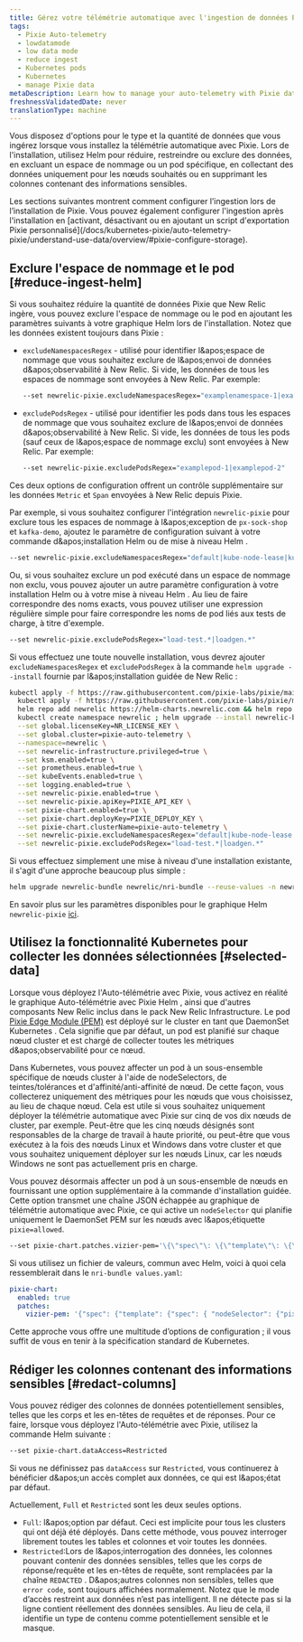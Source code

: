 ```yaml
---
title: Gérez votre télémétrie automatique avec l'ingestion de données Pixie
tags:
  - Pixie Auto-telemetry
  - lowdatamode
  - low data mode
  - reduce ingest
  - Kubernetes pods
  - Kubernetes
  - manage Pixie data
metaDescription: Learn how to manage your auto-telemetry with Pixie data ingest
freshnessValidatedDate: never
translationType: machine
---
```


Vous disposez d&apos;options pour le type et la quantité de données que vous ingérez lorsque vous installez la télémétrie automatique avec Pixie. Lors de l&apos;installation, utilisez Helm pour réduire, restreindre ou exclure des données, en excluant un espace de nommage ou un pod spécifique, en collectant des données uniquement pour les nœuds souhaités ou en supprimant les colonnes contenant des informations sensibles.

<Callout variant="important">
  Les sections suivantes montrent comment configurer l’ingestion lors de l’installation de Pixie. Vous pouvez également configurer l&apos;ingestion après l&apos;installation en [activant, désactivant ou en ajoutant un script d&apos;exportation Pixie personnalisé](/docs/kubernetes-pixie/auto-telemetry-pixie/understand-use-data/overview/#pixie-configure-storage).
</Callout>

## Exclure l&apos;espace de nommage et le pod [#reduce-ingest-helm]

Si vous souhaitez réduire la quantité de données Pixie que New Relic ingère, vous pouvez exclure l&apos;espace de nommage ou le pod en ajoutant les paramètres suivants à votre graphique Helm lors de l&apos;installation. Notez que les données existent toujours dans Pixie :

* `excludeNamespacesRegex` - utilisé pour identifier l&amp;apos;espace de nommage que vous souhaitez exclure de l&amp;apos;envoi de données d&amp;apos;observabilité à New Relic. Si vide, les données de tous les espaces de nommage sont envoyées à New Relic. Par exemple:

  ```sh
  --set newrelic-pixie.excludeNamespacesRegex="examplenamespace-1|examplenamespace-2"
  ```

* `excludePodsRegex` - utilisé pour identifier les pods dans tous les espaces de nommage que vous souhaitez exclure de l&amp;apos;envoi de données d&amp;apos;observabilité à New Relic. Si vide, les données de tous les pods (sauf ceux de l&amp;apos;espace de nommage exclu) sont envoyées à New Relic. Par exemple:

  ```sh
  --set newrelic-pixie.excludePodsRegex="examplepod-1|examplepod-2"
  ```

Ces deux options de configuration offrent un contrôle supplémentaire sur les données `Metric` et `Span` envoyées à New Relic depuis Pixie.

Par exemple, si vous souhaitez configurer l&apos;intégration `newrelic-pixie` pour exclure tous les espaces de nommage à l&amp;apos;exception de `px-sock-shop` et `kafka-demo`, ajoutez le paramètre de configuration suivant à votre commande d&amp;apos;installation Helm ou de mise à niveau Helm .

```sh
--set newrelic-pixie.excludeNamespacesRegex="default|kube-node-lease|kube-public|kube-system|newrelic|newrelic-custom-metrics|olm|px-operator"
```

Ou, si vous souhaitez exclure un pod exécuté dans un espace de nommage non exclu, vous pouvez ajouter un autre paramètre configuration à votre installation Helm ou à votre mise à niveau Helm . Au lieu de faire correspondre des noms exacts, vous pouvez utiliser une expression régulière simple pour faire correspondre les noms de pod liés aux tests de charge, à titre d&apos;exemple.

```sh
--set newrelic-pixie.excludePodsRegex="load-test.*|loadgen.*"
```

Si vous effectuez une toute nouvelle installation, vous devrez ajouter `excludeNamespacesRegex` et `excludePodsRegex` à la commande `helm upgrade --install` fournie par l&amp;apos;installation guidée de New Relic :

```sh
kubectl apply -f https://raw.githubusercontent.com/pixie-labs/pixie/main/k8s/operator/crd/base/px.dev_viziers.yaml && \
  kubectl apply -f https://raw.githubusercontent.com/pixie-labs/pixie/main/k8s/operator/helm/crds/olm_crd.yaml && \
  helm repo add newrelic https://helm-charts.newrelic.com && helm repo update && \
  kubectl create namespace newrelic ; helm upgrade --install newrelic-bundle newrelic/nri-bundle \
  --set global.licenseKey=NR_LICENSE_KEY \
  --set global.cluster=pixie-auto-telemetry \
  --namespace=newrelic \
  --set newrelic-infrastructure.privileged=true \
  --set ksm.enabled=true \
  --set prometheus.enabled=true \
  --set kubeEvents.enabled=true \
  --set logging.enabled=true \
  --set newrelic-pixie.enabled=true \
  --set newrelic-pixie.apiKey=PIXIE_API_KEY \
  --set pixie-chart.enabled=true \
  --set pixie-chart.deployKey=PIXIE_DEPLOY_KEY \
  --set pixie-chart.clusterName=pixie-auto-telemetry \
  --set newrelic-pixie.excludeNamespacesRegex="default|kube-node-lease|kube-public|kube-system|newrelic|newrelic-custom-metrics|olm|px-operator" \
  --set newrelic-pixie.excludePodsRegex="load-test.*|loadgen.*"
```

Si vous effectuez simplement une mise à niveau d&apos;une installation existante, il s&apos;agit d&apos;une approche beaucoup plus simple :

```sh
helm upgrade newrelic-bundle newrelic/nri-bundle --reuse-values -n newrelic --set newrelic-pixie.excludeNamespacesRegex="default|kube-node-lease|kube-public|kube-system|newrelic|newrelic-custom-metrics|olm|px-operator"
```

En savoir plus sur les paramètres disponibles pour le graphique Helm `newrelic-pixie` [ici](https://github.com/newrelic/helm-charts/tree/master/charts/newrelic-pixie#chart-details).

## Utilisez la fonctionnalité Kubernetes pour collecter les données sélectionnées [#selected-data]

Lorsque vous déployez l&apos;Auto-télémétrie avec Pixie, vous activez en réalité le graphique Auto-télémétrie avec Pixie Helm , ainsi que d&apos;autres composants New Relic inclus dans le pack New Relic Infrastructure. Le pod [Pixie Edge Module (PEM)](https://docs.pixielabs.ai/tutorials/custom-data/distributed-bpftrace-deployment#background) est déployé sur le cluster en tant que DaemonSet Kubernetes . Cela signifie que par défaut, un pod est planifié sur chaque nœud cluster et est chargé de collecter toutes les métriques d&amp;apos;observabilité pour ce nœud.

Dans Kubernetes, vous pouvez affecter un pod à un sous-ensemble spécifique de nœuds cluster à l&apos;aide de nodeSelectors, de teintes/tolérances et d&apos;affinité/anti-affinité de nœud. De cette façon, vous collecterez uniquement des métriques pour les nœuds que vous choisissez, au lieu de chaque nœud. Cela est utile si vous souhaitez uniquement déployer la télémétrie automatique avec Pixie sur cinq de vos dix nœuds de cluster, par exemple. Peut-être que les cinq nœuds désignés sont responsables de la charge de travail à haute priorité, ou peut-être que vous exécutez à la fois des nœuds Linux et Windows dans votre cluster et que vous souhaitez uniquement déployer sur les nœuds Linux, car les nœuds Windows ne sont pas actuellement pris en charge.

Vous pouvez désormais affecter un pod à un sous-ensemble de nœuds en fournissant une option supplémentaire à la commande d&apos;installation guidée. Cette option transmet une chaîne JSON échappée au graphique de télémétrie automatique avec Pixie, ce qui active un `nodeSelector` qui planifie uniquement le DaemonSet PEM sur les nœuds avec l&amp;apos;étiquette `pixie=allowed`.

```sh
--set pixie-chart.patches.vizier-pem='\{\"spec\"\: \{\"template\"\: \{\"spec\"\: \{ \"nodeSelector\"\: \{\"pixie\"\: \"allowed\" \}\}\}\}\}'
```

Si vous utilisez un fichier de valeurs, commun avec Helm, voici à quoi cela ressemblerait dans le `nri-bundle values.yaml`:

```yml
pixie-chart:
  enabled: true
  patches:
    vizier-pem: '{"spec": {"template": {"spec": { "nodeSelector": {"pixie": "allowed" }}}}}'
```

Cette approche vous offre une multitude d’options de configuration ; il vous suffit de vous en tenir à la spécification standard de Kubernetes.

## Rédiger les colonnes contenant des informations sensibles [#redact-columns]

Vous pouvez rédiger des colonnes de données potentiellement sensibles, telles que les corps et les en-têtes de requêtes et de réponses. Pour ce faire, lorsque vous déployez l&apos;Auto-télémétrie avec Pixie, utilisez la commande Helm suivante :

```sh
--set pixie-chart.dataAccess=Restricted
```

Si vous ne définissez pas `dataAccess` sur `Restricted`, vous continuerez à bénéficier d&amp;apos;un accès complet aux données, ce qui est l&amp;apos;état par défaut.

Actuellement, `Full` et `Restricted` sont les deux seules options.

* `Full`: l&amp;apos;option par défaut. Ceci est implicite pour tous les clusters qui ont déjà été déployés. Dans cette méthode, vous pouvez interroger librement toutes les tables et colonnes et voir toutes les données.
* `Restricted`:Lors de l&amp;apos;interrogation des données, les colonnes pouvant contenir des données sensibles, telles que les corps de réponse/requête et les en-têtes de requête, sont remplacées par la chaîne `REDACTED` . D&amp;apos;autres colonnes non sensibles, telles que `error code`, sont toujours affichées normalement. Notez que le mode d’accès restreint aux données n’est pas intelligent. Il ne détecte pas si la ligne contient réellement des données sensibles. Au lieu de cela, il identifie un type de contenu comme potentiellement sensible et le masque.
